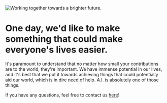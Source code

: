 
<Image src="OIG2.jpeg" alt="Working together towards a brighter future." width={1024} height={1024} />

# One day, we'd like to make something that could make everyone's lives easier.

It's paramount to understand that no matter how small your contributions are to the world, they're important. We have immense potential in our lives, and it's best that we put it towards achieving things that could potentially aid our world, which is in dire need of help. A.I. is absolutely one of those things.

If you have any questions, feel free to contact us [here](https://discord.gg/ujZGyRuU)!
